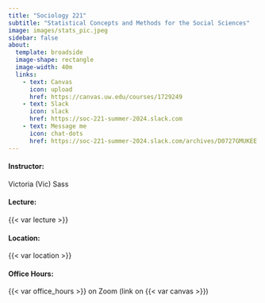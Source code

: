 ```yaml
---
title: "Sociology 221"
subtitle: "Statistical Concepts and Methods for the Social Sciences"
image: images/stats_pic.jpeg
sidebar: false
about:
  template: broadside
  image-shape: rectangle
  image-width: 40m
  links: 
    - text: Canvas
      icon: upload
      href: https://canvas.uw.edu/courses/1729249
    - text: Slack
      icon: slack
      href: https://soc-221-summer-2024.slack.com
    - text: Message me
      icon: chat-dots
      href: https://soc-221-summer-2024.slack.com/archives/D0727GMUKEE
---
```


#### Instructor:
Victoria (Vic) Sass

#### Lecture:
{{< var lecture >}}

#### Location: 
{{< var location >}}

#### Office Hours:
{{< var office_hours >}} on Zoom (link on {{< var canvas >}})
